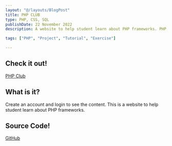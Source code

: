 ```yaml
---
layout: "@/layouts/BlogPost"
title: PHP CLUB
type: PHP, CSS, SQL
publishDate: 22 November 2022
description: A website to help student learn about PHP frameworks. PHP, CSS, HTML and MySql.

tags: ["PHP", "Project", "Tutorial", "Exercise"]

---
```


## Check it out!

[PHP Club](https://matthieufelker.vqb.rzj.mybluehost.me/it261/website/final/login.php)

## What is it?

Create an account and login to see the content. This is a website to help student learn about PHP frameworks.

## Source Code!

[GitHub](https://github.com/Matthieu-ui/it261/)
